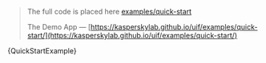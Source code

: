 

<Meta title="Docs/Установка и инициализация" />

> The full code is placed here [examples/quick-start](https://github.com/KasperskyLab/uif/tree/master/examples/quick-start)
>
> The Demo App — [https://kasperskylab.github.io/uif/examples/quick-start/](https://kasperskylab.github.io/uif/examples/quick-start/)

<Markdown>{QuickStartExample}</Markdown>
